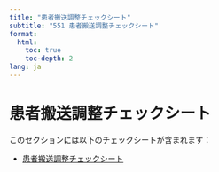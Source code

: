 ```yaml
---
title: "患者搬送調整チェックシート"
subtitle: "551 患者搬送調整チェックシート"
format: 
  html:
    toc: true
    toc-depth: 2
lang: ja
---
```


# 患者搬送調整チェックシート

このセクションには以下のチェックシートが含まれます：

- [患者搬送調整チェックシート](患者搬送調整チェックシート.qmd)
